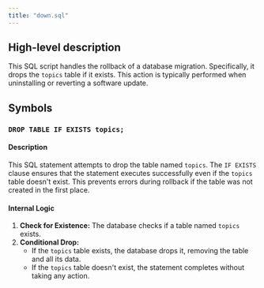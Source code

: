 ```yaml
---
title: "down.sql"
---
```


## High-level description
This SQL script handles the rollback of a database migration. Specifically, it drops the `topics` table if it exists. This action is typically performed when uninstalling or reverting a software update.

## Symbols

### `DROP TABLE IF EXISTS topics;`
#### Description
This SQL statement attempts to drop the table named `topics`. The `IF EXISTS` clause ensures that the statement executes successfully even if the `topics` table doesn't exist. This prevents errors during rollback if the table was not created in the first place.

#### Internal Logic
1. **Check for Existence:** The database checks if a table named `topics` exists.
2. **Conditional Drop:**
   - If the `topics` table exists, the database drops it, removing the table and all its data.
   - If the `topics` table doesn't exist, the statement completes without taking any action.
